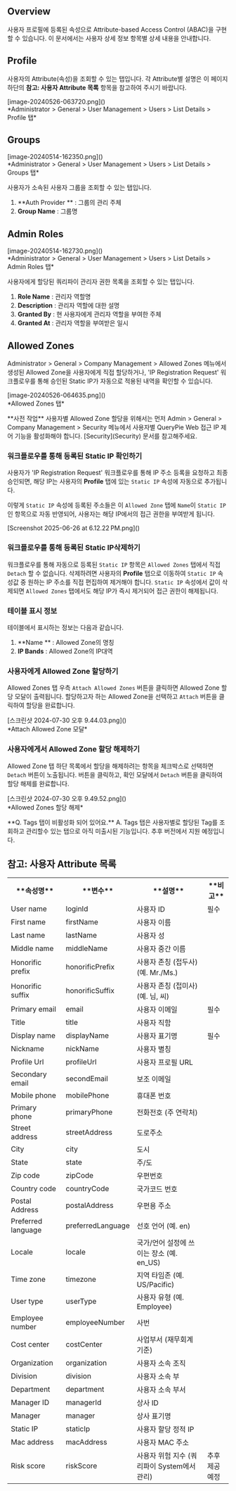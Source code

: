 
## Overview
사용자 프로필에 등록된 속성으로 Attribute-based Access Control (ABAC)을 구현할 수 있습니다. 이 문서에서는 사용자 상세 정보 항목별 상세 내용을 안내합니다.



## Profile 
사용자의 Attribute(속성)을 조회할 수 있는 탭입니다. 각 Attribute별 설명은 이 페이지 하단의  **참고: 사용자 Attribute 목록**  항목을 참고하여 주시기 바랍니다.

<p align="center">
<div>[image-20240526-063720.png]()</div>
*Administrator &gt; General &gt; User Management &gt; Users &gt; List Details &gt; Profile 탭*
</p>

## Groups
<p align="center">
<div>[image-20240514-162350.png]()</div>
*Administrator &gt; General &gt; User Management &gt; Users &gt; List Details &gt; Groups 탭*
</p>

사용자가 소속된 사용자 그룹을 조회할 수 있는 탭입니다.

1.  **Auth Provider ** : 그룹의 관리 주체
2.  **Group Name**  : 그룹명



## Admin Roles
<p align="center">
<div>[image-20240514-162730.png]()</div>
*Administrator &gt; General &gt; User Management &gt; Users &gt; List Details &gt; Admin Roles 탭*
</p>

사용자에게 할당된 쿼리파이 관리자 권한 목록을 조회할 수 있는 탭입니다.

1.  **Role Name**  : 관리자 역할명
2.  **Description**  : 관리자 역할에 대한 설명
3.  **Granted By**  : 현 사용자에게 관리자 역할을 부여한 주체
4.  **Granted At**  : 관리자 역할을 부여받은 일시



## Allowed Zones
Administrator &gt; General &gt; Company Management &gt; Allowed Zones 메뉴에서 생성된 Allowed Zone을 사용자에게 직접 할당하거나, 'IP Registration Request' 워크플로우를 통해 승인된 Static IP가 자동으로 적용된 내역을 확인할 수 있습니다.

<p align="center">
<div>[image-20240526-064635.png]()</div>
*Allowed Zones 탭*
</p>

<Callout type="important">
 **사전 작업** 
사용자별 Allowed Zone 할당을 위해서는 먼저 Admin &gt; General &gt; Company Management &gt; Security 메뉴에서 사용자별 QueryPie Web 접근 IP 제어 기능을 활성화해야 합니다. [Security](Security) 문서를 참고해주세요.
</Callout>

### 워크플로우를 통해 등록된 Static IP 확인하기
사용자가 'IP Registration Request' 워크플로우를 통해 IP 주소 등록을 요청하고 최종 승인되면, 해당 IP는 사용자의  **Profile**  탭에 있는 `Static IP` 속성에 자동으로 추가됩니다.

이렇게 `Static IP` 속성에 등록된 주소들은 이 `Allowed Zone` 탭에 `Name`이 `Static IP` 인 항목으로 자동 반영되어, 사용자는 해당 IP에서의 접근 권한을 부여받게 됩니다.

<p align="center">
<div>[Screenshot 2025-06-26 at 6.12.22 PM.png]()</div>
</p>

### 워크플로우를 통해 등록된 Static IP삭제하기
워크플로우를 통해 자동으로 등록된 `Static IP` 항목은 `Allowed Zones` 탭에서 직접 `Detach` 할 수 없습니다. 삭제하려면 사용자의  **Profile**  탭으로 이동하여 `Static IP` 속성값 중 원하는 IP 주소를 직접 편집하여 제거해야 합니다. `Static IP` 속성에서 값이 삭제되면 `Allowed Zones` 탭에서도 해당 IP가 즉시 제거되어 접근 권한이 해제됩니다.



### 테이블 표시 정보
테이블에서 표시하는 정보는 다음과 같습니다.

1.  **Name ** : Allowed Zone의 명칭
2.  **IP Bands**  : Allowed Zone의 IP대역

### 사용자에게 Allowed Zone 할당하기
Allowed Zones 탭 우측 `Attach Allowed Zones` 버튼을 클릭하면 Allowed Zone 할당 모달이 출력됩니다. 할당하고자 하는 Allowed Zone을 선택하고 `Attach` 버튼을 클릭하여 할당을 완료합니다.

<p align="center">
<div>[스크린샷 2024-07-30 오후 9.44.03.png]()</div>
*Attach Allowed Zone 모달*
</p>

### 사용자에게서 Allowed Zone 할당 해제하기
Allowed Zone 탭 하단 목록에서 할당을 해제하려는 항목을 체크박스로 선택하면 `Detach` 버튼이 노출됩니다. 버튼을 클릭하고, 확인 모달에서 `Detach` 버튼을 클릭하여 할당 해제를 완료합니다.

<p align="center">
<div>[스크린샷 2024-07-30 오후 9.49.52.png]()</div>
*Allowed Zones 할당 해제*
</p>

<Callout type="info">
 **Q. Tags 탭이 비활성화 되어 있어요.** 
A. Tags 탭은 사용자별로 할당된 Tag를 조회하고 관리할수 있는 탭으로 아직 미출시된 기능입니다. 추후 버전에서 지원 예정입니다.
</Callout>



## 참고: 사용자 Attribute 목록
<table data-table-width="760" data-layout="default" local-id="e1c834d3-fcc8-49ac-b85e-efced04d4427">
<colgroup>
<col/>
<col/>
<col/>
<col/>
</colgroup>
<tbody>
<tr>
<th>
 **속성명** 
</th>
<th>
 **변수** 
</th>
<th>
 **설명** 
</th>
<th>
 **비고** 
</th>
</tr>
<tr>
<td>
User name
</td>
<td>
loginId
</td>
<td>
사용자 ID
</td>
<td>
필수
</td>
</tr>
<tr>
<td>
First name
</td>
<td>
firstName
</td>
<td>
사용자 이름
</td>
<td>

</td>
</tr>
<tr>
<td>
Last name
</td>
<td>
lastName
</td>
<td>
사용자 성
</td>
<td>

</td>
</tr>
<tr>
<td>
Middle name
</td>
<td>
middleName
</td>
<td>
사용자 중간 이름
</td>
<td>

</td>
</tr>
<tr>
<td>
Honorific prefix
</td>
<td>
honorificPrefix
</td>
<td>
사용자 존칭 (접두사) (예. Mr./Ms.)
</td>
<td>

</td>
</tr>
<tr>
<td>
Honorific suffix
</td>
<td>
honorificSuffix
</td>
<td>
사용자 존칭 (접미사) (예. 님, 씨)
</td>
<td>

</td>
</tr>
<tr>
<td>
Primary email
</td>
<td>
email
</td>
<td>
사용자 이메일
</td>
<td>
필수
</td>
</tr>
<tr>
<td>
Title
</td>
<td>
title
</td>
<td>
사용자 직함
</td>
<td>

</td>
</tr>
<tr>
<td>
Display name
</td>
<td>
displayName
</td>
<td>
사용자 표기명
</td>
<td>
필수
</td>
</tr>
<tr>
<td>
Nickname
</td>
<td>
nickName
</td>
<td>
사용자 별칭
</td>
<td>

</td>
</tr>
<tr>
<td>
Profile Url
</td>
<td>
profileUrl
</td>
<td>
사용자 프로필 URL
</td>
<td>

</td>
</tr>
<tr>
<td>
Secondary email
</td>
<td>
secondEmail
</td>
<td>
보조 이메일
</td>
<td>

</td>
</tr>
<tr>
<td>
Mobile phone
</td>
<td>
mobilePhone
</td>
<td>
휴대폰 번호
</td>
<td>

</td>
</tr>
<tr>
<td>
Primary phone
</td>
<td>
primaryPhone
</td>
<td>
전화전호 (주 연락처)
</td>
<td>

</td>
</tr>
<tr>
<td>
Street address
</td>
<td>
streetAddress
</td>
<td>
도로주소
</td>
<td>

</td>
</tr>
<tr>
<td>
City
</td>
<td>
city
</td>
<td>
도시
</td>
<td>

</td>
</tr>
<tr>
<td>
State
</td>
<td>
state
</td>
<td>
주/도
</td>
<td>

</td>
</tr>
<tr>
<td>
Zip code
</td>
<td>
zipCode
</td>
<td>
우편번호
</td>
<td>

</td>
</tr>
<tr>
<td>
Country code
</td>
<td>
countryCode
</td>
<td>
국가코드 번호
</td>
<td>

</td>
</tr>
<tr>
<td>
Postal Address
</td>
<td>
postalAddress
</td>
<td>
우편용 주소
</td>
<td>

</td>
</tr>
<tr>
<td>
Preferred language
</td>
<td>
preferredLanguage
</td>
<td>
선호 언어 (예. en)
</td>
<td>

</td>
</tr>
<tr>
<td>
Locale
</td>
<td>
locale
</td>
<td>
국가/언어 설정에 쓰이는 장소 (예. en_US)
</td>
<td>

</td>
</tr>
<tr>
<td>
Time zone
</td>
<td>
timezone
</td>
<td>
지역 타임존 (예. US/Pacific)
</td>
<td>

</td>
</tr>
<tr>
<td>
User type
</td>
<td>
userType
</td>
<td>
사용자 유형 (예. Employee) 
</td>
<td>

</td>
</tr>
<tr>
<td>
Employee number
</td>
<td>
employeeNumber
</td>
<td>
사번
</td>
<td>

</td>
</tr>
<tr>
<td>
Cost center
</td>
<td>
costCenter
</td>
<td>
사업부서 (재무회계 기준) 
</td>
<td>

</td>
</tr>
<tr>
<td>
Organization
</td>
<td>
organization
</td>
<td>
사용자 소속 조직
</td>
<td>

</td>
</tr>
<tr>
<td>
Division
</td>
<td>
division
</td>
<td>
사용자 소속 부
</td>
<td>

</td>
</tr>
<tr>
<td>
Department
</td>
<td>
department
</td>
<td>
사용자 소속 부서 
</td>
<td>

</td>
</tr>
<tr>
<td>
Manager ID
</td>
<td>
managerId
</td>
<td>
상사 ID
</td>
<td>

</td>
</tr>
<tr>
<td>
Manager
</td>
<td>
manager
</td>
<td>
상사 표기명
</td>
<td>

</td>
</tr>
<tr>
<td>
Static IP
</td>
<td>
staticIp
</td>
<td>
사용자 할당 정적 IP
</td>
<td>

</td>
</tr>
<tr>
<td>
Mac address
</td>
<td>
macAddress
</td>
<td>
사용자 MAC 주소
</td>
<td>

</td>
</tr>
<tr>
<td>
Risk score
</td>
<td>
riskScore
</td>
<td>
사용자 위험 지수 (쿼리파이 System에서 관리) 
</td>
<td>
추후 제공 예정
</td>
</tr>
</tbody>
</table>
